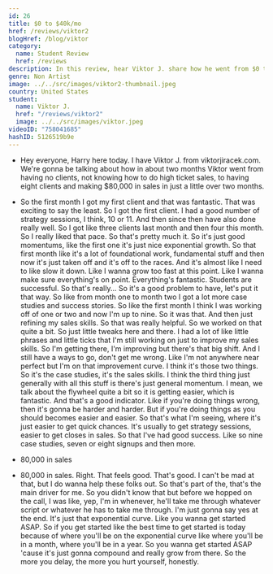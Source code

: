 ```yaml
---
id: 26
title: $0 to $40k/mo
href: /reviews/viktor2
blogHref: /blog/viktor
category:
  name: Student Review
  href: /reviews
description: In this review, hear Viktor J. share how he went from $0 to $40k/mo in sales in just over 2 months helping people new to real estate make six-figures flipping houses.
genre: Non Artist
image: ../../src/images/viktor2-thumbnail.jpeg
country: United States
student:
  name: Viktor J.
  href: "/reviews/viktor2"
  image: ../../src/images/viktor.jpeg
videoID: "758041685"
hashID: 5126519b9e
---
```


- Hey everyone, Harry here today. I have Viktor J. from viktorjiracek.com. We're gonna be talking about how in about two months Viktor went from having no clients, not knowing how to do high ticket sales, to having eight clients and making $80,000 in sales in just a little over two months.

- So the first month I got my first client and that was fantastic. That was exciting to say the least. So I got the first client. I had a good number of strategy sessions, I think, 10 or 11. And then since then have also done really well. So I got like three clients last month and then four this month. So I really liked that pace. So that's pretty much it. So it's just good momentums, like the first one it's just nice exponential growth. So that first month like it's a lot of foundational work, fundamental stuff and then now it's just taken off and it's off to the races. And it's almost like I need to like slow it down. Like I wanna grow too fast at this point. Like I wanna make sure everything's on point. Everything's fantastic. Students are successful. So that's really... So it's a good problem to have, let's put it that way. So like from month one to month two I got a lot more case studies and success stories. So like the first month I think I was working off of one or two and now I'm up to nine. So it was that. And then just refining my sales skills. So that was really helpful. So we worked on that quite a bit. So just little tweaks here and there. I had a lot of like little phrases and little ticks that I'm still working on just to improve my sales skills. So I'm getting there, I'm improving but there's that big shift. And I still have a ways to go, don't get me wrong. Like I'm not anywhere near perfect but I'm on that improvement curve. I think it's those two things. So it's the case studies, it's the sales skills. I think the third thing just generally with all this stuff is there's just general momentum. I mean, we talk about the flywheel quite a bit so it is getting easier, which is fantastic. And that's a good indicator. Like if you're doing things wrong, then it's gonna be harder and harder. But if you're doing things as you should becomes easier and easier. So that's what I'm seeing, where it's just easier to get quick chances. It's usually to get strategy sessions, easier to get closes in sales. So that I've had good success. Like so nine case studies, seven or eight signups and then more.

- 80,000 in sales

- 80,000 in sales. Right. That feels good. That's good. I can't be mad at that, but I do wanna help these folks out. So that's part of the, that's the main driver for me. So you didn't know that but before we hopped on the call, I was like, yep, I'm in whenever, he'll take me through whatever script or whatever he has to take me through. I'm just gonna say yes at the end. It's just that exponential curve. Like you wanna get started ASAP. So if you get started like the best time to get started is today because of where you'll be on the exponential curve like where you'll be in a month, where you'll be in a year. So you wanna get started ASAP 'cause it's just gonna compound and really grow from there. So the more you delay, the more you hurt yourself, honestly.
